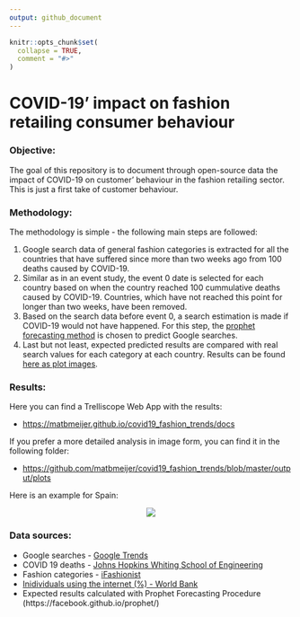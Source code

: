 ```yaml
---
output: github_document
---
```


<!-- README.md is generated from README.Rmd. Please edit that file -->

```r
knitr::opts_chunk$set(
  collapse = TRUE,
  comment = "#>"
)
```

# COVID-19' impact on fashion retailing consumer behaviour

<!-- badges: start -->
<!-- badges: end -->

### Objective:

The goal of this repository is to document through open-source data the impact of COVID-19 on customer' behaviour in the fashion retailing sector. This is just a first take of customer behaviour.

### Methodology:

The methodology is simple - the following main steps are followed:

1. Google search data of general fashion categories is extracted for all the countries that have suffered since more than two weeks ago from 100 deaths caused by COVID-19.
2. Similar as in an event study, the event 0 date is selected for each country based on when the country reached 100 cummulative deaths caused by COVID-19. Countries, which have not reached this point for longer than two weeks, have been removed.
3. Based on the search data before event 0, a search estimation is made if COVID-19 would not have happened. For this step, the [prophet forecasting method](https://facebook.github.io/prophet/) is chosen to predict Google searches.
4. Last but not least, expected predicted results are compared with real search values for each category at each country. Results can be found [here as plot images](https://github.com/matbmeijer/covid19_fashion_trends/tree/master/output/plots).

### Results:

Here you can find a Trelliscope Web App with the results:

* [https://matbmeijer.github.io/covid19_fashion_trends/docs](https://matbmeijer.github.io/covid19_fashion_trends/docs)


If you prefer a more detailed analysis in image form, you can find it in the following folder:

* [https://github.com/matbmeijer/covid19_fashion_trends/blob/master/output/plots](https://github.com/matbmeijer/covid19_fashion_trends/blob/master/output/plots)

Here is an example for Spain:

<center><img src="https://github.com/matbmeijer/covid19_fashion_trends/blob/master/output/plots/ES_plot2.png?raw=true"></center>

### Data sources:

* Google searches - [Google Trends](https://www.google.com/trends)
* COVID 19 deaths - [Johns Hopkins Whiting School of Engineering](https://github.com/CSSEGISandData)
* Fashion categories - [iFashionist](https://github.com/MalongTech/imaterialist-product-2019)
* [Inidividuals using the internet (%) - World Bank](https://data.worldbank.org/indicator/IT.NET.USER.ZS)
* Expected results calculated with Prophet Forecasting Procedure (https://facebook.github.io/prophet/)

